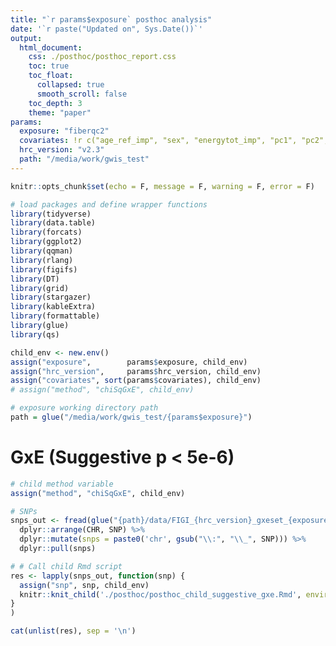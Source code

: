 ```yaml
---
title: "`r params$exposure` posthoc analysis"
date: '`r paste("Updated on", Sys.Date())`'
output: 
  html_document:
    css: ./posthoc/posthoc_report.css
    toc: true
    toc_float:
      collapsed: true
      smooth_scroll: false
    toc_depth: 3
    theme: "paper"
params:
  exposure: "fiberqc2"
  covariates: !r c("age_ref_imp", "sex", "energytot_imp", "pc1", "pc2", "pc3", "study_gxe")
  hrc_version: "v2.3"
  path: "/media/work/gwis_test"
---
```

  
```r
knitr::opts_chunk$set(echo = F, message = F, warning = F, error = F)

# load packages and define wrapper functions
library(tidyverse)
library(data.table)
library(forcats)
library(ggplot2)
library(qqman)
library(rlang)
library(figifs)
library(DT)
library(grid)
library(stargazer)
library(kableExtra)
library(formattable)
library(glue)
library(qs)
```


<!-- # Description -->

<!-- ## Follow-up analyses of GWIS findings   -->
<!-- - Table of significant and suggestive (1df GxE only) ```r params$exposure``` GWIS findings   -->
<!-- - GxE models stratified by study_design and tumor site (proximal, distal, rectal)   -->
<!-- - GxE models with additional covariate sets (might do this for aspirin ..)   -->
<!-- - Odds ratios stratified by exposure and genotype   -->
<!-- - Plots of model predicted outcome by 1 unit increase of exposure/allelic dosage   -->
<!-- - Locuszoom plot    -->
<!-- - Functional annotation plot    -->

<!-- --- -->

<!-- define variables -->
```r
child_env <- new.env()
assign("exposure",        params$exposure, child_env)
assign("hrc_version",     params$hrc_version, child_env)
assign("covariates", sort(params$covariates), child_env)
# assign("method", "chiSqGxE", child_env)

# exposure working directory path
path = glue("/media/work/gwis_test/{params$exposure}")
```


# GxE (Suggestive p < 5e-6)
```r
# child method variable
assign("method", "chiSqGxE", child_env)

# SNPs
snps_out <- fread(glue("{path}/data/FIGI_{hrc_version}_gxeset_{exposure}_chiSqGxE_ldclump.clumped"), header = T, stringsAsFactors = F) %>%
  dplyr::arrange(CHR, SNP) %>%
  dplyr::mutate(snps = paste0('chr', gsub("\\:", "\\_", SNP))) %>%
  dplyr::pull(snps)

# # Call child Rmd script
res <- lapply(snps_out, function(snp) {
  assign("snp", snp, child_env)
  knitr::knit_child('./posthoc/posthoc_child_suggestive_gxe.Rmd', envir = child_env, quiet = TRUE)
}
)

cat(unlist(res), sep = '\n')
```
